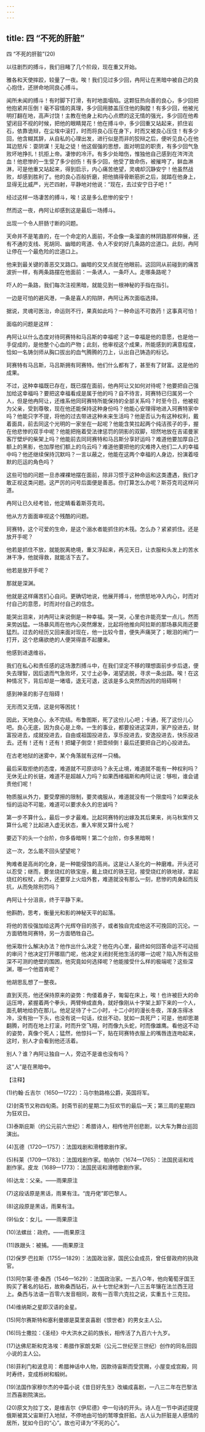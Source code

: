 ```yaml
---
---
---
```

title: 四 “不死的肝脏”
---



四 “不死的肝脏”(20)




以往剧烈的搏斗，我们目睹了几个阶段，现在重又开始。

雅各和天使摔跤，较量了一夜。唉！我们见过多少回，冉阿让在黑暗中被自己的良心抱住，还拼命地同良心搏斗。

闻所未闻的搏斗！有时脚下打滑，有时地面塌陷。这颗狂热向善的良心，多少回把他抱紧并压倒！毫不容情的真理，多少回用膝盖压住他的胸膛！有多少回，他被光明打翻在地，高声讨饶！主教在他身上和内心点燃的这无情的强光，多少回在他希望闭目不视的时候，把他的眼睛晃花！他在搏斗中，多少回重又站起来，抓住岩石，依靠诡辩，在尘埃中滚打，时而将良心压在身下，时而又被良心压住！有多少回，他含糊其辞，从自私的心理出发，进行似是而非的狡辩之后，便听见良心在他耳边怒斥：耍阴谋！无耻之徒！他这倔强的思想，面对明显的职责，有多少回气急败坏地挣扎！抗拒上帝。凄惨的冷汗。有多少处暗伤，惟独他自己感到在涔涔流血！他悲惨的一生受了多少创伤！有多少回，他受了致命伤，被摧垮了，鲜血淋淋，可是他重又站起来，得到启示，内心痛苦绝望，灵魂却沉静安宁！他虽然战败，却感到胜利了。他的良心百般折磨，把他搞得骨断筋折之后，就踏在他身上，显得无比威严，光芒四射，平静地对他说：“现在，去过安宁日子吧！”

经过这样一场凄苦的搏斗，唉！这是多么悲惨的安宁！

然而这一夜，冉阿让却感到这是最后一场搏斗。

出现一个令人肝肠寸断的问题。

天命并不是笔直的，在一个命定的人面前，不会像一条溜直的林阴路那样伸展，还有不通的支线、死胡同、幽暗的弯道、令人不安的好几条路的岔道口。此刻，冉阿让停在一个最危险的岔道口上。

他来到最关键的善恶交叉路口。幽暗的交叉点就在他眼前。这回同从前碰到的痛苦波折一样，有两条路摆在他面前：一条诱人，一条吓人。走哪条路呢？

吓人的一条路，我们每次注视黑暗，就能见到一根神秘的手指在指引。

一边是可怕的避风港，一条是喜人的陷阱，冉阿让再次面临选择。

据说，灵魂可医治，命运则不行，果真如此吗？一种命运不可救药！这事真可怕！

面临的问题是这样：

冉阿让以什么态度对待珂赛特和马吕斯的幸福呢？这一幸福是他的意愿，也是他一手促成的，是他整个心血的产物；此刻，他审视这个成果，所能感到的满意程度，恰如一名铸剑师从胸口拔出的血气腾腾的刀上，认出自己铸造的标记。

珂赛特有马吕斯，马吕斯拥有珂赛特。他们什么都有了，甚至有了财富。这是他的成果。

不过，这种幸福既已存在，既已摆在面前，他冉阿让又如何对待呢？他要把自己强加给这幸福吗？要把这幸福看成是属于他的吗？自不待言，珂赛特已归属另一个人，但是他冉阿让，还维系他同珂赛特所能保持的全部关系吗？时至今日，他被视为父亲，受到尊敬，现在他还能保持这种身份吗？他能心安理得地进入珂赛特家中吗？他能只字不提，将他的过去带进这种未来生活吗？他是否认为有这种权利，戴着面具，前去同这个光明的一家坐在一起呢？他能含笑拉起两个纯洁孩子的手，握在他悲惨的双手中呢？他能把拖着受法律惩罚的阴影的双脚，坦然地放在吉诺曼家客厅壁炉的柴架上吗？他能前去同珂赛特和马吕斯分享好运吗？难道他要加厚自己额上的黑影，也加厚他们额上的乌云吗？难道他要把他的灾难搀入他们二人的幸福中吗？他还继续保持沉默吗？一言以蔽之，他能在这两个幸福的人身边，扮演着哑默的厄运的角色吗？

这些可怕的问题一旦赤裸裸地摆在面前，除非习惯于这种命运和这类遭遇，我们才敢正视这类问题。这严厉的问号后面便是善恶。你打算怎么办呢？斯芬克司这样问道。

冉阿让已久经考验，他定睛看着斯芬克司。

他从方方面面审视这个残酷的问题。

珂赛特，这个可爱的生命，是这个溺水者能抓住的木筏。怎么办？紧紧抓住。还是放开手呢？

他若是抓住不放，就能脱离绝境，重又浮起来，再见天日，让衣服和头发上的苦水淋干净，他就得救，就能活下去了。

他若是放开手呢？

那就是深渊。

他就是这样痛苦扪心自问。更确切地说，他展开搏斗，他愤怒地冲入内心，时而对付自己的意愿，时而对付自己的信念。

能哭出泪来，对冉阿让来说倒是一种幸福。哭一哭，心里也许能亮堂一点儿，然而来势凶猛。一场暴风雨在他内心突然爆发，比起将他推向阿拉斯的那场暴风雨还要猛烈。过去的经历又回来面对现在，他一比较今昔，便失声痛哭了；眼泪的闸门一打开，这个悲痛欲绝的人便哭得直不起腰来。

他感到进退维谷。

我们在私心和责任感的这场激烈搏斗中，在我们坚定不移的理想面前步步后退，便失去理智，因后退而气急败坏，又寸土必争，渴望逃脱，寻求一条出路。唉！在这种情况下，背后却是一堵墙，退无可退，这该是多么突然而凶险的阻碍啊！

感到神圣的影子在阻碍！

无形而又无情，这是何等困扰！

因此，天地良心，永不完结。布鲁图斯，死了这份儿心吧；卡通，死了这份儿心吧。良心无底，因为良心是上帝。一生的事业，都要投进这深井，家产投进去，财富投进去，成就投进去，自由或祖国投进去，享乐投进去，安逸投进去，快乐投进去。还有！还有！还有！把罐子倒空！把壶倾倒！最后还要把自己的心投进去。

在古老地狱的迷雾中，某个角落就有这样一只桶。

最后采取拒绝的态度，难道就不可原谅吗？永无止境，难道就不能有一种权利吗？无休无止的长链，难道不是超越人力吗？如果西绪福斯和冉阿让说：够啦，谁会谴责他们呢！

物质服从外力，要受摩擦的限制，要灵魂服从，难道就没有一个限度吗？如果说永恒的运动不可能，难道可以要求永久的忠诚吗？

第一步不算什么，最后一步才最难。比起珂赛特的出嫁及其后果来，尚马秋案件又算什么呢？比起进入虚无状态，重入牢房又算什么呢？

要迈下的头一个台阶，你多昏暗啊！第二个台阶，你多黑暗啊！

这一次，怎么能不回头望望呢？

殉难者是高尚的化身，是一种能侵蚀的高尚。这是让人圣化的一种磨难。开头还可以忍受；继而，要坐烧红的铁宝座，戴上烧红的铁王冠，接受烧红的铁地球，拿起烧红的权杖，此外，还要穿上火焰外套，难道就没有那么一刻，悲惨的肉身起而反抗，从而免除刑罚吗？

冉阿让十分沮丧，终于平静下来。

他斟酌，思考，衡量光和影的神秘天平的起落。

将他的苦役强加给这两个光辉夺目的孩子，或者独自完成他这不可挽回的沉沦。一方面牺牲珂赛特，另一方面牺牲自己。

他采取什么解决办法？他作出什么决定？他在内心里，最终如何回答命运不可动摇的审问？他决定打开哪扇门呢，他决定关闭封死他生活的哪一边呢？陷入所有这些深不可测的绝壁的围困，他究竟如何选择呢？他能接受什么样的极端呢？这些深渊，哪一个他首肯呢？

他胡思乱想了一整夜。

直到天亮，他还保持原来的姿势：佝偻着身子，匍匐在床上，唉！也许被巨大的命运压垮，紧握着两个拳头，两臂伸成直角，就好像刚从十字架上卸下来的一个人，面孔朝地给扔在那儿。他足足待了十二小时，十二小时的漫长冬夜，浑身冻得冰冷，没有抬一下头，也没有说一句话，纹丝不动，犹如一具死尸；可是，他却思潮翻腾，时而在地上打滚，时而升空飞翔，时而像九头蛇，时而像雄鹰。看他这不动的姿势，真像个死人；猛然，他惊抖一下，贴在珂赛特衣服上的嘴唇连连吻起来，这时，别人才会看到他还活着。

别人？谁？冉阿让独自一人，旁边不是谁也没有吗？

这“人”是在黑暗中。

【注释】



(1)约翰·丘吉尔（1650—1722）：马尔勃路格公爵，英国将军。

(2)封斋节又称四旬斋。封斋节前的星期二为狂欢节的最后一天；第三周的星期四为狂欢日。

(3)泰斯庇斯（约公元前六世纪）：希腊诗人，相传他开创悲剧，以大车为舞台巡回演出。

(4)瓦德（1720—1757）：法国戏剧和滑稽歌剧作家。

(5)科莱（1709—1783）：法国戏剧作家。帕纳尔（1674—1765）：法国民谣和戏剧作家。皮龙（1689—1773）：法国民谣和滑稽歌剧作家。

(6)达龙：父亲。——雨果原注

(7)这段话原是黑话，雨果有注。“庞丹佬”即巴黎人。

(8)这段原是黑话，雨果有注。

(9)仙女：女儿。——雨果原注

(10)法螺丝：政府。——雨果原注

(11)跌跟头：被捕。——雨果原注

(12)保罗·巴拉斯（1755—1829）：法国政治家，国民公会成员，曾任督政府的执政官。

(13)阿尔莱·德·桑西（1546—1629）：法国政治家。一五八○年，他向葡萄牙国王购买了著名的钻石，故称桑西钻石，从十七世纪末到一八三五年镶在法兰西王冠上。桑西与法语一百零六发音相同，故有一百零六克拉之说，实重五十三克拉。

(14)维纳斯之星即汉语的金星。

(15)阿尔赛斯特和塞利曼娜是莫里哀喜剧《恨世者》的男女主人公。

(16)玛士撒拉：《圣经》中大洪水之前的族长，相传活了九百六十九岁。

(17)达佛尼斯和克洛埃：希腊作家朗戈斯（公元二世纪至三世纪）创作的同名田园小说的主人公。

(18)菲利门和波息司：希腊神话中人物，因款待宙斯而受赏赐，小屋变成宫殿，同时寿终，变成栎树和椴树。

(19)法国作家穆尔杰的中篇小说《昔日好先生》改编成喜剧，一八三二年在巴黎法兰西喜剧院演出。

(20)原文为拉丁文，是维吉尔《伊尼德》中一句诗的开头。诗人在一节中讲述提提俄斯被其父宙斯打入地狱，不停地由可怕的鹫啄食肝脏。古人认为肝脏是人感情的居所，犹如今日的“心”。故也可译为“不死的心”。
